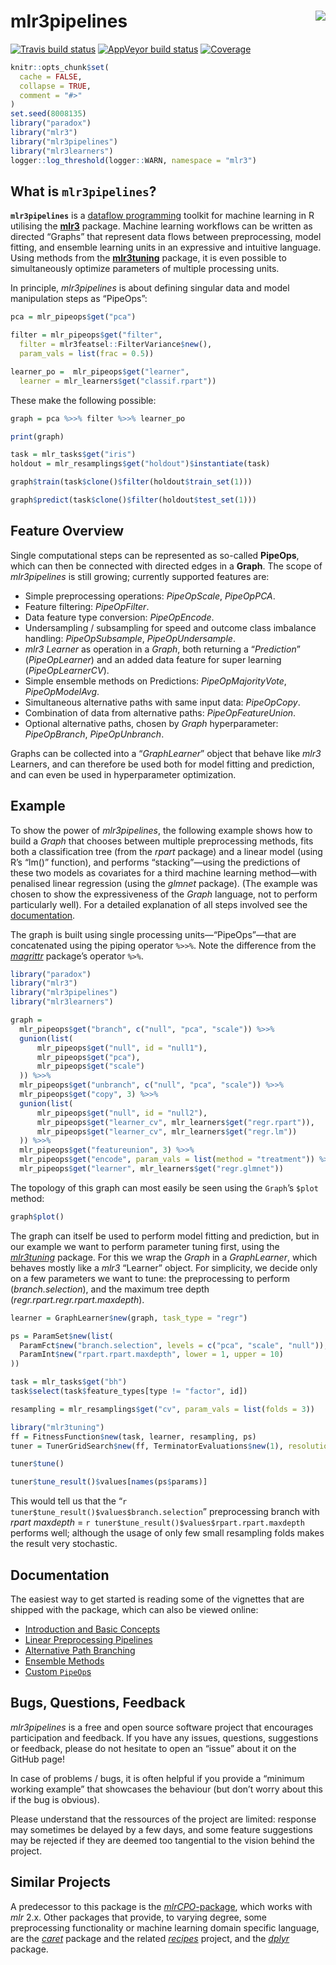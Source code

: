 # mlr3pipelines <img src="man/figures/logo.png" align="right" />

[![Travis build status](https://travis-ci.com/mlr-org/mlr3pipelines.svg?branch=master)](https://travis-ci.com/mlr-org/mlr3pipelines)
[![AppVeyor build status](https://ci.appveyor.com/api/projects/status/github/mlr-org/mlr3pipelines?branch=master&svg=true)](https://ci.appveyor.com/project/mlr-org/mlr3pipelines)
[![Coverage](https://codecov.io/github/mlr-org/mlr3pipelines/branch/master/graphs/badge.svg)](https://codecov.io/github/mlr-org/mlr3pipelines)

```r
knitr::opts_chunk$set(
  cache = FALSE,
  collapse = TRUE,
  comment = "#>"
)
set.seed(8008135)
library("paradox")
library("mlr3")
library("mlr3pipelines")
library("mlr3learners")
logger::log_threshold(logger::WARN, namespace = "mlr3")
```

## What is `mlr3pipelines`?

**`mlr3pipelines`** is a [dataflow programming](https://en.wikipedia.org/wiki/Dataflow_programming) toolkit for machine learning in R utilising the **[mlr3](https://github.com/mlr-org/mlr3)** package. Machine learning workflows can be written as directed "Graphs" that represent data flows between preprocessing, model fitting, and ensemble learning units in an expressive and intuitive language. Using methods from the **[mlr3tuning](https://github.com/mlr-org/mlr3tuning)** package, it is even possible to simultaneously optimize parameters of multiple processing units.

In principle, *mlr3pipelines* is about defining singular data and model manipulation steps as "PipeOps":
```r
pca = mlr_pipeops$get("pca")

filter = mlr_pipeops$get("filter",
  filter = mlr3featsel::FilterVariance$new(),
  param_vals = list(frac = 0.5))

learner_po =  mlr_pipeops$get("learner",
  learner = mlr_learners$get("classif.rpart"))
```

These make the following possible:
```r
graph = pca %>>% filter %>>% learner_po

print(graph)

task = mlr_tasks$get("iris")
holdout = mlr_resamplings$get("holdout")$instantiate(task)

graph$train(task$clone()$filter(holdout$train_set(1)))

graph$predict(task$clone()$filter(holdout$test_set(1)))
```

## Feature Overview

Single computational steps can be represented as so-called **PipeOps**, which can then be connected with directed edges in a **Graph**. The scope of *mlr3pipelines* is still growing; currently supported features are:

* Simple preprocessing operations: *PipeOpScale*, *PipeOpPCA*.
* Feature filtering: *PipeOpFilter*.
* Data feature type conversion: *PipeOpEncode*.
* Undersampling / subsampling for speed and outcome class imbalance handling: *PipeOpSubsample*, *PipeOpUndersample*.
* *mlr3* *Learner* as operation in a *Graph*, both returning a "*Prediction*" (*PipeOpLearner*) and an added data feature for super learning (*PipeOpLearnerCV*).
* Simple ensemble methods on Predictions: *PipeOpMajorityVote*, *PipeOpModelAvg*.
* Simultaneous alternative paths with same input data: *PipeOpCopy*.
* Combination of data from alternative paths: *PipeOpFeatureUnion*.
* Optional alternative paths, chosen by *Graph* hyperparameter: *PipeOpBranch*, *PipeOpUnbranch*.

Graphs can be collected into a "*GraphLearner*" object that behave like *mlr3* Learners, and can therefore be used both for model fitting and prediction, and can even be used in hyperparameter optimization.

## Example

To show the power of *mlr3pipelines*, the following example shows how to build a *Graph* that chooses between multiple preprocessing methods, fits both a classification tree (from the *rpart* package) and a linear model (using R's "lm()" function), and performs "stacking"---using the predictions of these two models as covariates for a third machine learning method---with penalised linear regression (using the *glmnet* package). (The example was chosen to show the expressiveness of the *Graph* language, not to perform particularly well). For a detailed explanation of all steps involved see the [documentation](documentation).

The graph is built using single processing units---"PipeOps"---that are concatenated using the piping operator `%>>%`. Note the difference from the *[magrittr](https://github.com/tidyverse/magrittr)* package's operator `%>%`.
```r
library("paradox")
library("mlr3")
library("mlr3pipelines")
library("mlr3learners")

graph =
  mlr_pipeops$get("branch", c("null", "pca", "scale")) %>>%
  gunion(list(
      mlr_pipeops$get("null", id = "null1"),
      mlr_pipeops$get("pca"),
      mlr_pipeops$get("scale")
  )) %>>%
  mlr_pipeops$get("unbranch", c("null", "pca", "scale")) %>>%
  mlr_pipeops$get("copy", 3) %>>%
  gunion(list(
      mlr_pipeops$get("null", id = "null2"),
      mlr_pipeops$get("learner_cv", mlr_learners$get("regr.rpart")),
      mlr_pipeops$get("learner_cv", mlr_learners$get("regr.lm"))
  )) %>>%
  mlr_pipeops$get("featureunion", 3) %>>%
  mlr_pipeops$get("encode", param_vals = list(method = "treatment")) %>>%
  mlr_pipeops$get("learner", mlr_learners$get("regr.glmnet"))
```
The topology of this graph can most easily be seen using the `Graph`'s `$plot` method:
```r
graph$plot()
```

The graph can itself be used to perform model fitting and prediction, but in our example we want to perform parameter tuning first, using the *[mlr3tuning](https://github.com/mlr-org/mlr3tuning)* package. For this we wrap the *Graph* in a *GraphLearner*, which behaves mostly like
a *mlr3* "Learner" object. For simplicity, we decide only on a few parameters we want to tune: the preprocessing to perform (*branch.selection*), and the maximum tree depth (*regr.rpart.regr.rpart.maxdepth*).
```r
learner = GraphLearner$new(graph, task_type = "regr")

ps = ParamSet$new(list(
  ParamFct$new("branch.selection", levels = c("pca", "scale", "null")),
  ParamInt$new("rpart.rpart.maxdepth", lower = 1, upper = 10)
))

task = mlr_tasks$get("bh")
task$select(task$feature_types[type != "factor", id])

resampling = mlr_resamplings$get("cv", param_vals = list(folds = 3))
```

```r
library("mlr3tuning")
ff = FitnessFunction$new(task, learner, resampling, ps)
tuner = TunerGridSearch$new(ff, TerminatorEvaluations$new(1), resolution = 3)

tuner$tune()

tuner$tune_result()$values[names(ps$params)]
```

This would tell us that the "`r tuner$tune_result()$values$branch.selection`" preprocessing branch with *rpart* *maxdepth* = `r tuner$tune_result()$values$rpart.rpart.maxdepth` performs well; although the usage of only few small resampling folds makes the result very stochastic.

## Documentation

The easiest way to get started is reading some of the vignettes that are shipped with the package, which can also be viewed online:

* [Introduction and Basic Concepts](https://mlr-org.github.io/mlr3pipelines/articles/basic_concepts.html)
* [Linear Preprocessing Pipelines](https://mlr-org.github.io/mlr3pipelines/articles/a_simple_pipeline.html)
* [Alternative Path Branching](https://mlr-org.github.io/mlr3pipelines/articles/branching.html)
* [Ensemble Methods](https://mlr-org.github.io/mlr3pipelines/articles/stacking_and_bagging.html)
* [Custom `PipeOp`s](https://mlr-org.github.io/mlr3pipelines/articles/create_a_custom_pipeop.html)

## Bugs, Questions, Feedback

*mlr3pipelines* is a free and open source software project that encourages participation and feedback. If you have any issues, questions, suggestions or feedback, please do not hesitate to open an "issue" about it on the GitHub page!

In case of problems / bugs, it is often helpful if you provide a "minimum working example" that showcases the behaviour (but don't worry about this if the bug is obvious).

Please understand that the ressources of the project are limited: response may sometimes be delayed by a few days, and some feature suggestions may be rejected if they are deemed too tangential to the vision behind the project.

## Similar Projects

A predecessor to this package is the [*mlrCPO*-package](https://github.com/mlr-org/mlrCPO), which works with *mlr* 2.x. Other packages that provide, to varying degree, some preprocessing functionality or machine learning domain specific language, are the *[caret](https://github.com/topepo/caret)* package and the related *[recipes](https://tidymodels.github.io/recipes/)* project, and the *[dplyr](https://github.com/tidyverse/dplyr)* package.
